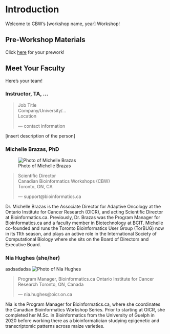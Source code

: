 # Introduction

Welcome to CBW’s [workshop name, year] Workshop!

## Pre-Workshop Materials

Click [here]() for your prework!

<!-- You can insert more here -->

## Meet Your Faculty

Here's your team!

### Instructor, TA, ... {-}

>Job Title <br>
Company/University/... <br>
Location
>
> --- contact information

[insert description of the person]

### Michelle Brazas, PhD {-}

![Photo of Michelle Brazas](./img/faculty/michelle-brazas.jpg)

>Scientific Director <br>
Canadian Bioinformatics Workshops (CBW) <br>
Toronto, ON, CA
>
> --- support@bioinformatics.ca

Dr. Michelle Brazas is the Associate Director for Adaptive Oncology at the Ontario Institute for
Cancer Research (OICR), and acting Scientific Director at Bioinformatics.ca. Previously, Dr.
Brazas was the Program Manager for Bioinformatics.ca and a faculty member in
Biotechnology at BCIT. Michelle co-founded and runs the Toronto Bioinformatics User Group
(TorBUG) now in its 11th season, and plays an active role in the International Society of
Computational Biology where she sits on the Board of Directors and Executive Board.

### Nia Hughes (she/her) </font> {-}

asdsadadsa
![Photo of Nia Hughes](./img/faculty/nia-hughes.jpeg)

>Program Manager, Bioinformatics.ca
Ontario Institute for Cancer Research
Toronto, ON, Canada
>
> --- nia.hughes@oicr.on.ca

Nia is the Program Manager for Bioinformatics.ca, where she coordinates the Canadian
Bioinformatics Workshop Series. Prior to starting at OICR, she completed her M.Sc. in
Bioinformatics from the University of Guelph in 2020 before working there as a
bioinformatician studying epigenetic and transcriptomic patterns across maize varieties.
